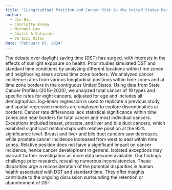 ```yaml
---
title: "[Longitudinal Position and Cancer Risk in the United States Revisited](https://pubmed.ncbi.nlm.nih.gov/38284880/)"
author: 
  - Jin Niu
  - Charlotte Brown
  - Michael Law
  - Justin A Colacino
  - Ya'acov Ritov
date: "Februart 07, 2024"
---
```


The debate over daylight saving time (DST) has surged, with interests in the effects of sunlight exposure on health. Prior studies simulated DST and standard time conditions by analyzing different locations within time zones and neighboring areas across time zone borders. We analyzed cancer incidence rates from various longitudinal positions within time zones and at time zone borders in the contiguous United States. Using data from State Cancer Profiles (2016–2020), we analyzed total cancer of 19 types and specific rates for eight cancers, adjusted for age and includes all demographics. log-linear regression is used to replicate a previous study, and spatial regression models are employed to explore discontinuities at borders. Cancer rate differences lack statistical significance within time zones and near borders for total cancer and most individual cancers. Exceptions included breast, prostate, and liver and bile duct cancers, which exhibited significant relationships with relative position at the 95% significance level. Breast and liver and bile duct cancers saw decreases, while prostate cancer incidence increased from west to east within time zones. Relative position does not have a significant impact on cancer incidence, hence cancer development in general. Isolated exceptions may warrant further investigation as more data become available. Our findings challenge prior research, revealing numerous inconsistencies. These disparities urge a reconsideration of the potential disparities in human health associated with DST and standard time. They offer insights contribute to the ongoing discussion surrounding the retention or abandonment of DST.